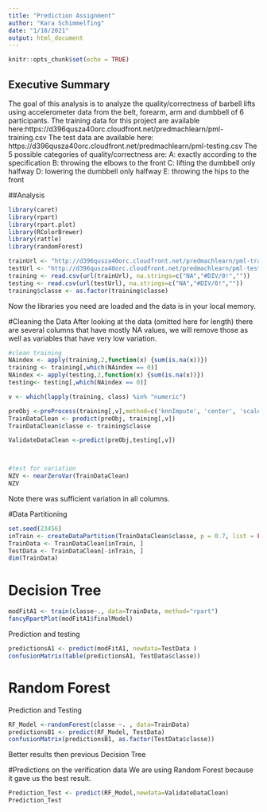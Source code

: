 ```yaml
---
title: "Prediction Assignment"
author: "Kara Schimmelfing"
date: "1/18/2021"
output: html_document
---
```


```r
knitr::opts_chunk$set(echo = TRUE)
```

## Executive Summary

The goal of this analysis is to analyze the quality/correctness of barbell lifts using accelerometer data from the belt, forearm, arm and dumbbell of 6 participants. The training data for this project are available here:https://d396qusza40orc.cloudfront.net/predmachlearn/pml-training.csv The test data are available here: https://d396qusza40orc.cloudfront.net/predmachlearn/pml-testing.csv The 5 possible categories of quality/correctness are: 
A: exactly according to the specification
B: throwing the elbows to the front
C: lifting the dumbbell only halfway
D: lowering the dumbbell only halfway
E: throwing the hips to the front

##Analysis

```r
library(caret)
library(rpart)
library(rpart.plot)
library(RColorBrewer)
library(rattle)
library(randomForest)

trainUrl <- "http://d396qusza40orc.cloudfront.net/predmachlearn/pml-training.csv"
testUrl <- "http://d396qusza40orc.cloudfront.net/predmachlearn/pml-testing.csv"
training <- read.csv(url(trainUrl), na.strings=c("NA","#DIV/0!",""))
testing <- read.csv(url(testUrl), na.strings=c("NA","#DIV/0!",""))
training$classe <- as.factor(training$classe) 
```

Now the libraries you need are loaded and the data is in your local memory. 

#Cleaning the Data
After looking at the data (omitted here for length) there are several columns that have mostly NA values, we will remove those as well as variables that have very low variation. 

```r
#clean training
NAindex <- apply(training,2,function(x) {sum(is.na(x))}) 
training <- training[,which(NAindex == 0)]
NAindex <- apply(testing,2,function(x) {sum(is.na(x))}) 
testing<- testing[,which(NAindex == 0)]

v <- which(lapply(training, class) %in% "numeric")

preObj <-preProcess(training[,v],method=c('knnImpute', 'center', 'scale'))
TrainDataClean <- predict(preObj, training[,v])
TrainDataClean$classe <- training$classe

ValidateDataClean <-predict(preObj,testing[,v])



#test for variation
NZV <- nearZeroVar(TrainDataClean)
NZV
```
Note there was sufficient variation in all columns. 


#Data Partitioning

```r
set.seed(23456) 
inTrain <- createDataPartition(TrainDataClean$classe, p = 0.7, list = FALSE)
TrainData <- TrainDataClean[inTrain, ]
TestData <- TrainDataClean[-inTrain, ]
dim(TrainData)
```

# Decision Tree
```r

modFitA1 <- train(classe~., data=TrainData, method="rpart")
fancyRpartPlot(modFitA1$finalModel)
```
Prediction and testing
```r
predictionsA1 <- predict(modFitA1, newdata=TestData )
confusionMatrix(table(predictionsA1, TestData$classe))
```
# Random Forest
Prediction and Testing
```r

RF_Model <-randomForest(classe ~. , data=TrainData)
predictionsB1 <- predict(RF_Model, TestData)
confusionMatrix(predictionsB1, as.factor(TestData$classe))
```
Better results then previous Decision Tree

#Predictions on the verification data
We are using Random Forest because it gave us the best result. 

```r
Prediction_Test <- predict(RF_Model,newdata=ValidateDataClean)
Prediction_Test

```

